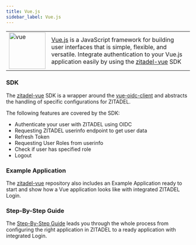 ```yaml
---
title: Vue.js
sidebar_label: Vue.js
---
```


<table>
    <tr>
        <td width="100px">
            <img width="100px" src="/docs/img/tech/vue.svg" alt="vue"/>
        </td>
        <td>
            <a href="https://vuejs.org/" target="_blank">Vue.js</a> is a JavaScript framework for building user interfaces that is simple, flexible, and versatile.
            Integrate authentication to your Vue.js application easily by using the <a href="https://github.com/zitadel/zitadel-vue" target="_blank">zitadel-vue</a> SDK
        </td>
    </tr>
</table>


### SDK

The [zitadel-vue](https://github.com/zitadel/zitadel-vue) SDK is a wrapper around the [vue-oidc-client](https://github.com/soukoku/vue-oidc-client) and abstracts the handling of specific configurations for ZITADEL.

The following features are covered by the SDK:
- Authenticate your user with ZITADEL using OIDC
- Requesting ZITADEL userinfo endpoint to get user data
- Refresh Token
- Requesting User Roles from userinfo
- Check if user has specified role
- Logout

### Example Application

The [zitadel-vue](https://github.com/zitadel/zitadel-vue) repository also includes an Example Application ready to start and show how a Vue application looks like with integrated ZITADEL Login.

### Step-By-Step Guide

The [Step-By-Step Guide](/docs/examples/login/vue) leads you through the whole process from configuring the right application in ZITADEL to a ready application with integrated Login.




<Vue/>
